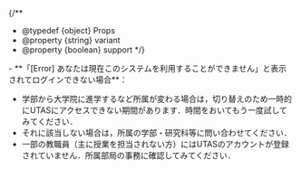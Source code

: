 
{/**
  * @typedef {object} Props
  * @property {string} variant
  * @property {boolean} support
  */}

<Help lang="ja" support={props.support}>
  - **「[Error] あなたは現在このシステムを利用することができません」と表示されてログインできない場合**：
    <ul>
      <If cond={props.variant !== "faculty_members"}>
        <li>学部から大学院に進学するなど所属が変わる場合は，切り替えのため一時的にUTASにアクセスできない期間があります．時間をおいてもう一度試してみてください．</li>
        <li>それに該当しない場合は，所属の学部・研究科等に問い合わせてください．</li>
      </If>
      <If cond={props.variant !== "oc"}>
        <li>一部の教職員（主に授業を担当されない方）にはUTASのアカウントが登録されていません．所属部局の事務に確認してみてください．</li>
      </If>
    </ul>
</Help>
